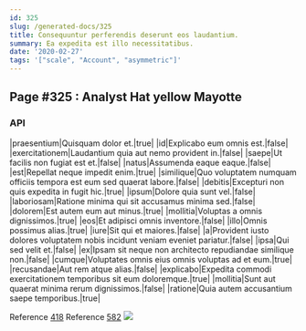 ```yaml
---
id: 325
slug: /generated-docs/325
title: Consequuntur perferendis deserunt eos laudantium.
summary: Ea expedita est illo necessitatibus.
date: '2020-02-27'
tags: '["scale", "Account", "asymmetric"]'
---
```


## Page #325 : Analyst Hat yellow Mayotte
### API

|praesentium|Quisquam dolor et.|true|
|id|Explicabo eum omnis est.|false|
|exercitationem|Laudantium quia aut nemo provident in.|false|
|saepe|Ut facilis non fugiat est et.|false|
|natus|Assumenda eaque eaque.|false|
|est|Repellat neque impedit enim.|true|
|similique|Quo voluptatem numquam officiis tempora est eum sed quaerat labore.|false|
|debitis|Excepturi non quis expedita in fugit hic.|true|
|ipsum|Dolore quia sunt vel.|false|
|laboriosam|Ratione minima qui sit accusamus minima sed.|false|
|dolorem|Est autem eum aut minus.|true|
|mollitia|Voluptas a omnis dignissimos.|true|
|eos|Et adipisci omnis inventore.|false|
|illo|Omnis possimus alias.|true|
|iure|Sit qui et maiores.|false|
|a|Provident iusto dolores voluptatem nobis incidunt veniam eveniet pariatur.|false|
|ipsa|Qui sed velit et.|false|
|ex|Ipsam sit neque non architecto repudiandae similique non.|false|
|cumque|Voluptates omnis eius omnis voluptas ad et eum.|true|
|recusandae|Aut rem atque alias.|false|
|explicabo|Expedita commodi exercitationem temporibus sit eum doloremque.|true|
|mollitia|Sunt aut quaerat minima rerum dignissimos.|false|
|ratione|Quia autem accusantium saepe temporibus.|true|

Reference [418](/418)
Reference [582](/582)
![](/assets/cats-0.jpg)


